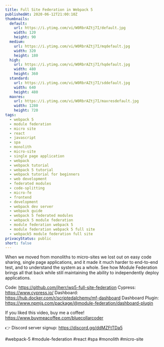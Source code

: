 ```yaml
---
title: Full Site Federation in Webpack 5
publishedAt: 2020-06-12T21:00:10Z
thumbnails:
  default:
    url: https://i.ytimg.com/vi/W0RbrAZtj7I/default.jpg
    width: 120
    height: 90
  medium:
    url: https://i.ytimg.com/vi/W0RbrAZtj7I/mqdefault.jpg
    width: 320
    height: 180
  high:
    url: https://i.ytimg.com/vi/W0RbrAZtj7I/hqdefault.jpg
    width: 480
    height: 360
  standard:
    url: https://i.ytimg.com/vi/W0RbrAZtj7I/sddefault.jpg
    width: 640
    height: 480
  maxres:
    url: https://i.ytimg.com/vi/W0RbrAZtj7I/maxresdefault.jpg
    width: 1280
    height: 720
tags:
  - webpack 5
  - module federation
  - micro site
  - react
  - javascript
  - spa
  - monolith
  - micro-site
  - single page application
  - webpack
  - webpack tutorial
  - webpack 5 tutorial
  - webpack tutorial for beginners
  - web development
  - federated modules
  - code-splitting
  - micro-fe
  - frontend
  - development
  - webpack dev server
  - webpack guide
  - webpack 5 federated modules
  - webpack 5 module federation
  - module federation webpack 5
  - module federation webpack 5 full site
  - webpack5 module federation full site
privacyStatus: public
short: false
---
```

  
  When we moved from monoliths to micro-sites we lost out on easy code sharing, single page applications, and it made it much harder to end-to-end test, and to understand the system as a whole. See how Module Federation brings all that back while still maintaining the ability to independently deploy applications.

Code: https://github.com/jherr/wp5-full-site-federation
Cypress: https://www.cypress.io/
Dashboard: https://hub.docker.com/r/scriptedalchemy/mf-dashboard
Dashboard Plugin: https://www.npmjs.com/package/@module-federation/dashboard-plugin

If you liked this video, buy me a coffee! https://www.buymeacoffee.com/bluecollarcoder

👉 Discord server signup: https://discord.gg/ddMZFtTDa5

#webpack-5 #module-federation #react #spa #monolith #micro-site
  